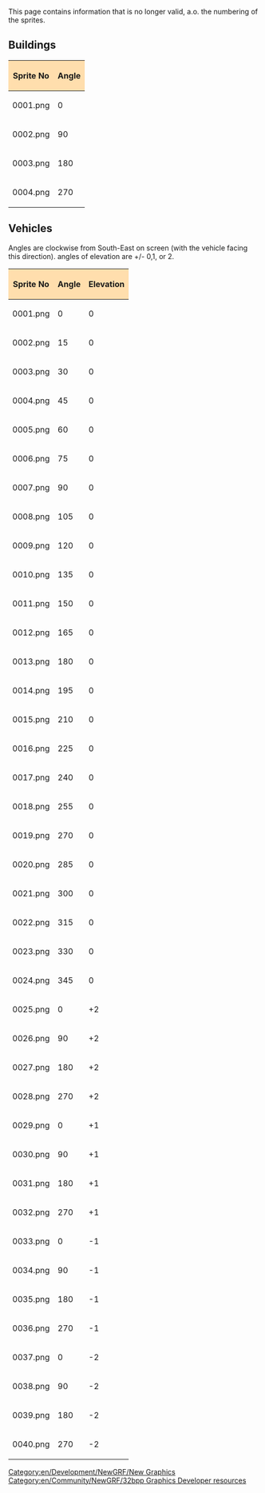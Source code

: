 {{en/Outdated}}
This page contains information that is no longer valid, a.o. the numbering of the sprites.

== Buildings ==
{| border=2
!style="background:#ffdead;" |Sprite No
!style="background:#ffdead;" |Angle
|-
|0001.png
|0
|-
|0002.png
|90
|-
|0003.png
|180
|-
|0004.png
|270
|}
== Vehicles ==

Angles are clockwise from South-East on screen (with the vehicle facing this direction). angles of elevation are +/- 0,1, or 2.

{| border=2
!style="background:#ffdead;" |Sprite No
!style="background:#ffdead;" |Angle
!style="background:#ffdead;" |Elevation
|-
|0001.png
|0
|0
|-
|0002.png
|15
|0
|-
|0003.png
|30
|0
|-
|0004.png
|45
|0
|-
|0005.png
|60
|0
|-
|0006.png
|75
|0
|-
|0007.png
|90
|0
|-
|0008.png
|105
|0
|-
|0009.png
|120
|0
|-
|0010.png
|135
|0
|-
|0011.png
|150
|0
|-
|0012.png
|165
|0
|-
|0013.png
|180
|0
|-
|0014.png
|195
|0
|-
|0015.png
|210
|0
|-
|0016.png
|225
|0
|-
|0017.png
|240
|0
|-
|0018.png
|255
|0
|-
|0019.png
|270
|0
|-
|0020.png
|285
|0
|-
|0021.png
|300
|0
|-
|0022.png
|315
|0
|-
|0023.png
|330
|0
|-
|0024.png
|345
|0
|-
|0025.png
|0
| +2
|-
|0026.png
|90
| +2
|-
|0027.png
|180
| +2
|-
|0028.png
|270
| +2
|-
|0029.png
|0
| +1
|-
|0030.png
|90
| +1
|-
|0031.png
|180
| +1
|-
|0032.png
|270
| +1
|-
|0033.png
|0
| -1
|-
|0034.png
|90
| -1
|-
|0035.png
|180
| -1
|-
|0036.png
|270
| -1
|-
|0037.png
|0
| -2
|-
|0038.png
|90
| -2
|-
|0039.png
|180
| -2
|-
|0040.png
|270
| -2
|}


{{en/Community/NewGRF/Navbox Graphics Development}}

[[Category:en/Development/NewGRF/New Graphics]][[Category:en/Community/NewGRF/32bpp Graphics Developer resources]]